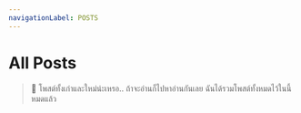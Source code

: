 ```yaml
---
navigationLabel: POSTS
---
```



# All Posts

> 📝 โพสต์ทั้งเก่าและใหม่น่ะเหรอ.. ถ้าจะอ่านก็ไปหาอ่านกันเลย ฉันได้รวมโพสต์ทั้งหมดไว้ในนี้หมดแล้ว

<Divider />
<Divider />

<PostsPage />
